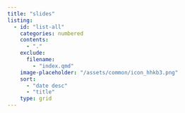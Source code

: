 ```yaml
---
title: "slides"
listing:
  - id: "list-all"
    categories: numbered
    contents:
      - "."
    exclude:
      filename:
        - "index.qmd"
    image-placeholder: "/assets/common/icon_hhkb3.png"
    sort:
      - "date desc"
      - "title"
    type: grid
---
```


::: {#list-all}
:::
